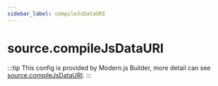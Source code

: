 ```yaml
---
sidebar_label: compileJsDataURI
---
```


# source.compileJsDataURI

:::tip
This config is provided by Modern.js Builder, more detail can see [source.compileJsDataURI](https://modernjs.dev/builder/en/api/config-source.html#sourcecompilejsdatauri).
:::


<Main />
